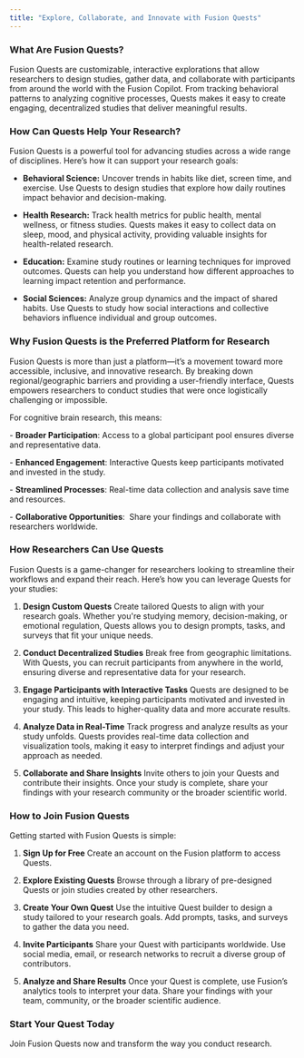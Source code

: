 ```yaml
---
title: "Explore, Collaborate, and Innovate with Fusion Quests"
---
```


### **What Are Fusion Quests?**

Fusion Quests are customizable, interactive explorations that allow researchers to design studies, gather data, and collaborate with participants from around the world with the Fusion Copilot. From tracking behavioral patterns to analyzing cognitive processes, Quests makes it easy to create engaging, decentralized studies that deliver meaningful results.

### **How Can Quests Help Your Research?**

Fusion Quests is a powerful tool for advancing studies across a wide range of disciplines. Here’s how it can support your research goals:

* **Behavioral Science:** Uncover trends in habits like diet, screen time, and exercise. Use Quests to design studies that explore how daily routines impact behavior and decision-making.

* **Health Research:** Track health metrics for public health, mental wellness, or fitness studies. Quests makes it easy to collect data on sleep, mood, and physical activity, providing valuable insights for health-related research.

* **Education:** Examine study routines or learning techniques for improved outcomes. Quests can help you understand how different approaches to learning impact retention and performance.

* **Social Sciences:** Analyze group dynamics and the impact of shared habits. Use Quests to study how social interactions and collective behaviors influence individual and group outcomes.

### **Why Fusion Quests is the Preferred Platform for Research** 

Fusion Quests is more than just a platform—it’s a movement toward more accessible, inclusive, and innovative research. By breaking down regional/geographic barriers and providing a user-friendly interface, Quests empowers researchers to conduct studies that were once logistically challenging or impossible.  

For cognitive brain research, this means:  

\- **Broader Participation**: Access to a global participant pool ensures diverse and representative data.  

\- **Enhanced Engagement**: Interactive Quests keep participants motivated and invested in the study.  

\- **Streamlined Processes**: Real-time data collection and analysis save time and resources.  

\- **Collaborative Opportunities**:  Share your findings and collaborate with researchers worldwide.  

### **How Researchers Can Use Quests**

Fusion Quests is a game-changer for researchers looking to streamline their workflows and expand their reach. Here’s how you can leverage Quests for your studies:

1. **Design Custom Quests**
   Create tailored Quests to align with your research goals. Whether you're studying memory, decision-making, or emotional regulation, Quests allows you to design prompts, tasks, and surveys that fit your unique needs.

2. **Conduct Decentralized Studies**
   Break free from geographic limitations. With Quests, you can recruit participants from anywhere in the world, ensuring diverse and representative data for your research.

3. **Engage Participants with Interactive Tasks**
   Quests are designed to be engaging and intuitive, keeping participants motivated and invested in your study. This leads to higher-quality data and more accurate results.

4. **Analyze Data in Real-Time**
   Track progress and analyze results as your study unfolds. Quests provides real-time data collection and visualization tools, making it easy to interpret findings and adjust your approach as needed.

5. **Collaborate and Share Insights**
   Invite others to join your Quests and contribute their insights. Once your study is complete, share your findings with your research community or the broader scientific world.

### **How to Join Fusion Quests**

Getting started with Fusion Quests is simple:

1. **Sign Up for Free**
   Create an account on the Fusion platform to access Quests.

2. **Explore Existing Quests**
   Browse through a library of pre-designed Quests or join studies created by other researchers.

3. **Create Your Own Quest**
   Use the intuitive Quest builder to design a study tailored to your research goals. Add prompts, tasks, and surveys to gather the data you need.

4. **Invite Participants**
   Share your Quest with participants worldwide. Use social media, email, or research networks to recruit a diverse group of contributors.

5. **Analyze and Share Results**
   Once your Quest is complete, use Fusion’s analytics tools to interpret your data. Share your findings with your team, community, or the broader scientific audience.

### **Start Your Quest Today**

Join Fusion Quests now and transform the way you conduct research.